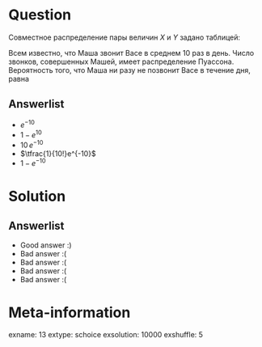 Question
========
Совместное распределение пары величин $X$ и $Y$ задано таблицей:

\begin{center}
\begin{tabular}{c|cc}
& $Y=-2$ & $Y=1$ \\
\hline
$X=-1$ & 0.1 & 0 \\
$X=0$ & 0.1 & 0.3 \\
$X=1$ & 0.2 & 0.3 \\
\end{tabular}
\end{center}
\vspace{0.2cm} 
 
 Всем известно, что Маша звонит Васе в среднем 10 раз в день. Число звонков, совершенных Машей, имеет распределение Пуассона. Вероятность того, что Маша ни разу не позвонит Васе в течение дня, равна


Answerlist
----------
*  $e^{-10}$
*  $1 - e^{10}$
*  $10\,e^{-10}$
*  $\tfrac{1}{10!}e^{-10}$
*  $1 - e^{-10}$

Solution
========

Answerlist
----------
*  Good answer :)
*  Bad answer :(
*  Bad answer :(
*  Bad answer :(
*  Bad answer :(

Meta-information
================
exname: 13
extype: schoice
exsolution: 10000
exshuffle: 5
